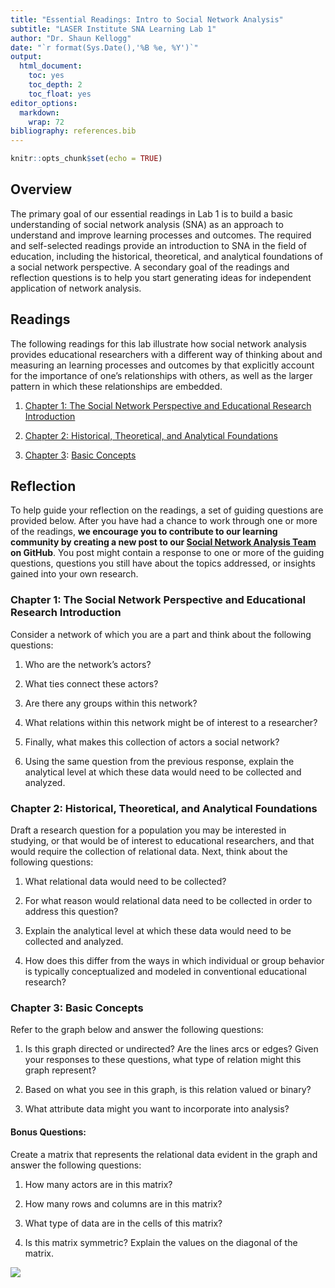 ```yaml
---
title: "Essential Readings: Intro to Social Network Analysis"
subtitle: "LASER Institute SNA Learning Lab 1"
author: "Dr. Shaun Kellogg"
date: "`r format(Sys.Date(),'%B %e, %Y')`"
output:
  html_document:
    toc: yes
    toc_depth: 2
    toc_float: yes
editor_options:
  markdown:
    wrap: 72
bibliography: references.bib
---
```


```r
knitr::opts_chunk$set(echo = TRUE)
```

## Overview

The primary goal of our essential readings in Lab 1 is to build a basic
understanding of social network analysis (SNA) as an approach to
understand and improve learning processes and outcomes. The required and
self-selected readings provide an introduction to SNA in the field of
education, including the historical, theoretical, and analytical
foundations of a social network perspective. A secondary goal of the
readings and reflection questions is to help you start generating ideas
for independent application of network analysis.

## Readings

The following readings for this lab illustrate how social network
analysis provides educational researchers with a different way of
thinking about and measuring an learning processes and outcomes by that
explicitly account for the importance of one's relationships with
others, as well as the larger pattern in which these relationships are
embedded.

1.  [Chapter 1: The Social Network Perspective and Educational Research
    Introduction](https://github.com/laser-institute/essential-readings/blob/main/sna-labs/sna-lab-1/carolan-network-perspective.pdf)

2.  [Chapter 2: Historical, Theoretical, and Analytical
    Foundations](https://github.com/laser-institute/essential-readings/blob/main/sna-labs/sna-lab-1/carolan-history-theory.pdf)

3.  [Chapter
    3](https://methods.sagepub.com/book/social-network-analysis-and-education/n3.xml):
    [Basic
    Concepts](https://github.com/laser-institute/essential-readings/blob/main/sna-labs/sna-lab-1/carolan-basic-concepts.pdf)

## Reflection

To help guide your reflection on the readings, a set of guiding
questions are provided below. After you have had a chance to work
through one or more of the readings, **we encourage you to contribute to
our learning community by creating a new post to our [Social Network
Analysis
Team](https://github.com/orgs/laser-institute/teams/network-analysis) on
GitHub**. You post might contain a response to one or more of the
guiding questions, questions you still have about the topics addressed,
or insights gained into your own research.

### Chapter 1: The Social Network Perspective and Educational Research Introduction

Consider a network of which you are a part and think about the following
questions:

1.  Who are the network's actors?

2.  What ties connect these actors?

3.  Are there any groups within this network?

4.  What relations within this network might be of interest to a
    researcher?

5.  Finally, what makes this collection of actors a social network?

6.  Using the same question from the previous response, explain the
    analytical level at which these data would need to be collected and
    analyzed.

### Chapter 2: Historical, Theoretical, and Analytical Foundations

Draft a research question for a population you may be interested in
studying, or that would be of interest to educational researchers, and
that would require the collection of relational data. Next, think about
the following questions:

1.  What relational data would need to be collected? 

2.  For what reason would relational data need to be collected in order
    to address this question?

3.  Explain the analytical level at which these data would need to be
    collected and analyzed.

4.  How does this differ from the ways in which individual or group
    behavior is typically conceptualized and modeled in conventional
    educational research?

### Chapter 3: Basic Concepts

Refer to the graph below and answer the following questions:

1.  Is this graph directed or undirected? Are the lines arcs or edges?
    Given your responses to these questions, what type of relation might
    this graph represent?

2.  Based on what you see in this graph, is this relation valued or
    binary?

3.  What attribute data might you want to incorporate into analysis?

#### Bonus Questions:

Create a matrix that represents the relational data evident in the graph
and answer the following questions:

1.  How many actors are in this matrix?

2.  How many rows and columns are in this matrix?

3.  What type of data are in the cells of this matrix?

4.  Is this matrix symmetric? Explain the values on the diagonal of the
    matrix.

![](img/graph.jpeg)
